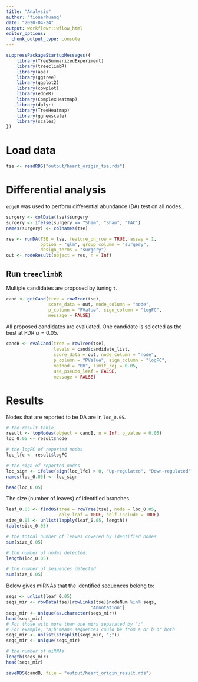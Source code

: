 ```yaml
---
title: "Analysis"
author: "fionarhuang"
date: "2020-04-24"
output: workflowr::wflow_html
editor_options:
  chunk_output_type: console
---
```


```r
suppressPackageStartupMessages({
    library(TreeSummarizedExperiment)
    library(treeclimbR)
    library(ape)
    library(ggtree)
    library(ggplot2)
    library(cowplot)
    library(edgeR)
    library(ComplexHeatmap)
    library(dplyr)
    library(TreeHeatmap)
    library(ggnewscale)
    library(scales)
})
```

# Load data

```r
tse <- readRDS("output/heart_origin_tse.rds")
```


# Differential analysis

`edgeR` was used to perform differential abundance (DA) test on all nodes..

```r
surgery <- colData(tse)$surgery
surgery <- ifelse(surgery == "Sham", "Sham", "TAC")
names(surgery) <- colnames(tse)

res <- runDA(TSE = tse, feature_on_row = TRUE, assay = 1,
             option = "glm", group_column = "surgery",
             design_terms = "surgery")
out <- nodeResult(object = res, n = Inf)
```


## Run `treeclimbR`

Multiple candidates are proposed by tuning `t`.

```r
cand <- getCand(tree = rowTree(tse), 
                score_data = out, node_column = "node",
                p_column = "PValue", sign_column = "logFC", 
                message = FALSE)
```

All proposed candidates are evaluated. One candidate is selected as the best at FDR $\alpha = 0.05$.
```r
candB <- evalCand(tree = rowTree(tse), 
                  levels = cand$candidate_list, 
                  score_data = out, node_column = "node", 
                  p_column = "PValue", sign_column = "logFC",
                  method = "BH", limit_rej = 0.05,
                  use_pseudo_leaf = FALSE,
                  message = FALSE)
```


# Results

Nodes that are reported to be DA are in `loc_0.05`.
```r
# the result table
result <- topNodes(object = candB, n = Inf, p_value = 0.05)
loc_0.05 <- result$node

# the logFC of reported nodes
loc_lfc <- result$logFC

# the sign of reported nodes
loc_sign <- ifelse(sign(loc_lfc) > 0, "Up-regulated", "Down-regulated")
names(loc_0.05) <- loc_sign

head(loc_0.05)
```


The size (number of leaves) of identified branches.
```r
leaf_0.05 <- findOS(tree = rowTree(tse), node = loc_0.05, 
                    only.leaf = TRUE, self.include = TRUE)
size_0.05 <- unlist(lapply(leaf_0.05, length))
table(size_0.05)

# the totoal number of leaves covered by identified nodes
sum(size_0.05)
```


```r
# the number of nodes detected:
length(loc_0.05)

# the number of sequences detected
sum(size_0.05)
```


Below gives miRNAs that the identified sequences belong to:
```r
seqs <- unlist(leaf_0.05)
seqs_mir <- rowData(tse)[rowLinks(tse)$nodeNum %in% seqs,
                                "Annotation"]
seqs_mir <- unique(as.character(seqs_mir))
head(seqs_mir)
# For those with more than one mirs separated by ";"
# For example, "a;b"means sequences could be from a or b or both
seqs_mir <- unlist(strsplit(seqs_mir, ";"))
seqs_mir <- unique(seqs_mir)

# the number of miRNAs
length(seqs_mir)
head(seqs_mir)
```

```r
saveRDS(candB, file = "output/heart_origin_result.rds")
```